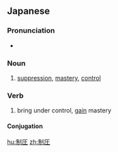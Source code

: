 ==Japanese==
{{ja-kanjitab|せい|あつ|yomi=on}}

===Pronunciation===
* {{ja-pron|せいあつ|yomi=o}}

===Noun===
{{ja-noun|せいあつ}}

# [[suppression]], [[mastery]], [[control]]

===Verb===
{{ja-verb-suru|tr=trans|せいあつ}}

# bring under control, [[gain]] mastery

====Conjugation====
{{ja-suru|せいあつ}}

[[hu:制圧]]
[[zh:制圧]]